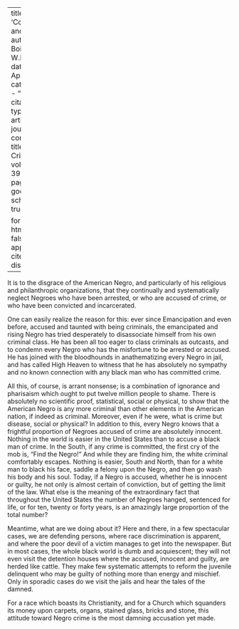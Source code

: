 
---
title: 'Courts and Jails'
author: Du Bois, W.E.B.
date: Apr. 1932
categories: 
  - ""
citation: 
  type: article-journal
  container-title: The Crisis
  volume: 39
  issue: 4
  page: 132
google-scholar: true

format:
  html:
    toc: false
    appendix-cite-as: display
---


It is to the disgrace of the American Negro, and particularly of his religious and philanthropic organizations, that they continually and systematically neglect Negroes who have been arrested, or who are accused of crime, or who have been convicted and incarcerated.

One can easily realize the reason for this: ever since Emancipation and even before, accused and taunted with being criminals, the emancipated and rising Negro has tried desperately to disassociate himself from his own criminal class. He has been all too eager to class criminals as outcasts, and to condemn every Negro who has the misfortune to be arrested or accused. He has joined with the bloodhounds in anathematizing every Negro in jail, and has called High Heaven to witness that he has absolutely no sympathy and no known connection with any black man who has committed crime.

All this, of course, is arrant nonsense; is a combination of ignorance and pharisaism which ought to put twelve million people to shame. There is absolutely no scientific proof, statistical, social or physical, to show that the American Negro is any more criminal than other elements in the American nation, if indeed as criminal. Moreover, even if he were, what is crime but disease, social or physical? In addition to this, every Negro knows that a frightful proportion of Negroes accused of crime are absolutely innocent. Nothing in the world is easier in the United States than to accuse a black man of crime. In the South, if any crime is committed, the first cry of the mob is, "Find the Negro!" And while they are finding him, the white criminal comfortably escapes. Nothing is easier, South and North, than for a white man to black his face, saddle a felony upon the Negro, and then go wash his body and his soul. Today, if a Negro is accused, whether he is innocent or guilty, he not only is almost certain of conviction, but of getting the limit of the law. What else is the meaning of the extraordinary fact that throughout the United States the number of Negroes hanged, sentenced for life, or for ten, twenty or forty years, is an amazingly large proportion of the total number?

Meantime, what are we doing about it? Here and there, in a few spectacular cases, we are defending persons, where race discrimination is apparent, and where the poor devil of a victim manages to get into the newspaper. But in most cases, the whole black world is dumb and acquiescent; they will not even visit the detention houses where the accused, innocent and guilty, are herded like cattle. They make few systematic attempts to reform the juvenile delinquent who may be guilty of nothing more than energy and mischief. Only in sporadic cases do we visit the jails and hear the tales of the damned.

For a race which boasts its Christianity, and for a Church which squanders its money upon carpets, organs, stained glass, bricks and stone, this attitude toward Negro crime is the most damning accusation yet made.

